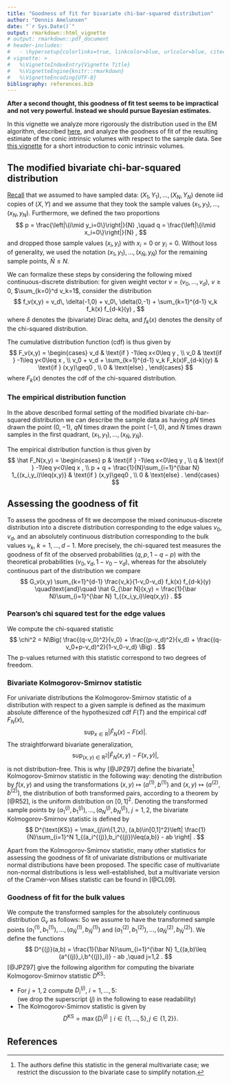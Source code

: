 ```yaml
---
title: "Goodness of fit for bivariate chi-bar-squared distribution"
author: "Dennis Amelunxen"
date: "`r Sys.Date()`"
output: rmarkdown::html_vignette
# output: rmarkdown::pdf_document
# header-includes:
#   - \hypersetup{colorlinks=true, linkcolor=blue, urlcolor=blue, citecolor=blue}
# vignette: >
#   %\VignetteIndexEntry{Vignette Title}
#   %\VignetteEngine{knitr::rmarkdown}
#   %\VignetteEncoding{UTF-8}
bibliography: references.bib
---
```


**After a second thought, this goodness of fit test seems to be impractical and not very powerful. Instead we should pursue Bayesian estimates.**

In this vignette we analyze more rigorously the distribution used in the EM algorithm, described [here](estim-conic-intrinsic-volumes-with-EM.html), and analyze the goodness of fit of the resulting estimate of the conic intrinsic volumes with respect to the sample data. See [this vignette](conic-intrinsic-volumes.html) for a short introduction to conic intrinsic volumes.

## The modified bivariate chi-bar-squared distribution {#mod_bivchibarsq}

[Recall](estim-conic-intrinsic-volumes-with-EM.html#setup) that we assumed to have sampled data: $(X_1,Y_1),\ldots,(X_N,Y_N)$ denote iid copies of $(X,Y)$ and we assume that they took the sample values $(x_1,y_1),\ldots,(x_N,y_N)$. Furthermore, we defined the two proportions
$$ p = \frac{\left|\{i\mid y_i=0\}\right|}{N} ,\quad q = \frac{\left|\{i\mid x_i=0\}\right|}{N} , $$
and dropped those sample values $(x_i,y_i)$ with $x_i=0$ or $y_i=0$. Without loss of generality, we used the notation $(x_1,y_1),\ldots,(x_{\bar N},y_{\bar N})$ for the remaining sample points, $\bar N\leq N$.

We can formalize these steps by considering the following mixed continuous-discrete distribution: for given weight vector $v=(v_0,\ldots,v_d)$, $v\geq0$, $\sum_{k=0}^d v_k=1$, consider the distribution
$$ f_v(x,y) = v_d\, \delta(-1,0) + v_0\, \delta(0,-1) + \sum_{k=1}^{d-1} v_k f_k(x) f_{d-k}(y) , $$
where $\delta$ denotes the (bivariate) Dirac delta, and $f_k(x)$ denotes the density of the chi-squared distribution.

The cumulative distribution function (cdf) is thus given by
$$ F_v(x,y) = \begin{cases}
      v_d & \text{if } -1\leq x<0\leq y ,
   \\ v_0 & \text{if } -1\leq y<0\leq x ,
   \\ v_0 + v_d + \sum_{k=1}^{d-1} v_k F_k(x)F_{d-k}(y) & \text{if } (x,y)\geq0 ,
   \\ 0 & \text{else} ,
   \end{cases} $$
where $F_k(x)$ denotes the cdf of the chi-squared distribution.

### The empirical distribution function

In the above described formal setting of the modified bivariate chi-bar-squared distribution we can describe the sample data as having $pN$ times drawn the point $(0,-1)$, $qN$ times drawn the point $(-1, 0)$, and $\bar N$ times drawn samples in the first quadrant, $(x_1,y_1),\ldots,(x_{\bar N},y_{\bar N})$.

The empirical distribution function is thus given by
$$ \hat F_N(x,y) = \begin{cases}
      p & \text{if } -1\leq x<0\leq y ,
   \\ q & \text{if } -1\leq y<0\leq x ,
   \\ p + q + \frac{1}{N}\sum_{i=1}^{\bar N} 1_{(x_i,y_i)\leq(x,y)} & \text{if } (x,y)\geq0 ,
   \\ 0 & \text{else} .
   \end{cases} $$

## Assessing the goodness of fit

To assess the goodness of fit we decompose the mixed coninuous-discrete distribution into a discrete distribution corresponding to the edge values $v_0, v_d$, and an absolutely continuous distribution corresponding to the bulk values $v_k$, $k=1,\ldots,d-1$. More precisely, the chi-squared test measures the goodness of fit of the observed probabilities $(q,p,1-q-p)$ with the theoretical probabilities $(v_0,v_d,1-v_0-v_d)$, whereas for the absolutely continuous part of the distribution we compare
$$ G_v(x,y) \sum_{k=1}^{d-1} \frac{v_k}{1-v_0-v_d} f_k(x) f_{d-k}(y) \quad\text{and}\quad \hat G_{\bar N}(x,y) = \frac{1}{\bar N}\sum_{i=1}^{\bar N} 1_{(x_i,y_i)\leq(x,y)} . $$

### Pearson's chi squared test for the edge values

We compute the chi-squared statistic
$$ \chi^2 = N\Big( \frac{(q-v_0)^2}{v_0} + \frac{(p-v_d)^2}{v_d} + \frac{(q-v_0+p-v_d)^2}{1-v_0-v_d} \Big) . $$
The p-values returned with this statistic correspond to two degrees of freedom.

### Bivariate Kolmogorov-Smirnov statistic

For univariate distributions the Kolmogorov-Smirnov statistic of a distribution with respect to a given sample is defined as the maximum absolute difference of the hypothesized cdf $F(T)$ and the empirical cdf $F_N(x)$,
$$ \sup_{x\in \text{R}} \left|\hat F_N(x)-F(x)\right| . $$
The straightforward bivariate generalization,
$$ \sup_{(x,y)\in \text{R}^2} \left|\hat F_N(x,y)-F(x,y)\right| , $$
is not distribution-free. This is why [@JPZ97] define the bivariate^[The authors define this statistic in the general multivariate case; we restrict the discussion to the bivariate case to simplify notation.] Kolmogorov-Smirnov statistic in the following way: denoting the distribution by $f(x,y)$ and using the transformations $(x,y)\mapsto(a^{(1)},b^{(1)})$ and $(x,y)\mapsto(a^{(2)},b^{(2)})$,
\begin{align*}
   a^{(1)} & = \int_{-\infty}^x\int_{-\infty}^\infty f(s,t)\,dt\,ds , & b^{(1)} & = \frac{\int_{-\infty}^y f(x,t)\,dt}{\int_{-\infty}^\infty f(x,t)\,dt}
\\[1mm] a^{(2)} & = \int_{-\infty}^y\int_{-\infty}^\infty f(s,t)\,ds\,dt , & b^{(2)} & = \frac{\int_{-\infty}^x f(s,y)\,ds}{\int_{-\infty}^\infty f(s,y)\,ds}
\end{align*}
the distribution of both transformed pairs, according to a theorem by [@R52], is the uniform distribution on $[0,1]^2$. Denoting the transformed sample points by $(a^{(j)}_1,b^{(j)}_1),\ldots,(a^{(j)}_N,b^{(j)}_N)$, $j=1,2$, the bivariate Kolmogorov-Smirnov statistic is defined by
$$ D^{\text{KS}} = \max_{j\in\{1,2\}, (a,b)\in[0,1]^2}\left| \frac{1}{N}\sum_{i=1}^N 1_{(a_i^{(j)},b_i^{(j)})\leq(a,b)} - ab \right| . $$

Apart from the Kolmogorov-Smirnov statistic, many other statistics for assessing the goodness of fit of univariate distributions or multivariate normal distributions have been proposed. The specific case of multivariate non-normal distributions is less well-established, but a multivariate version of the Cram&eacute;r-von Mises statistic can be found in [@CL09].

### Goodness of fit for the bulk values

We compute the transformed samples for the absolutely continuous distribution $G_v$ as follows:
\begin{align*}
   a^{(1)} & = \sum_{k=1}^{d-1} \frac{v_k}{1-v_0-v_d} F_k(x) ,
 & b^{(1)} & = \frac{\sum_{k=1}^{d-1} v_k f_k(x)F_{d-k}(y)}{\sum_{k=1}^{d-1} v_kf_k(x)} ,
\\ a^{(2)} & = \sum_{k=1}^{d-1} \frac{v_k}{1-v_0-v_d} F_{d-k}(y) ,
 & b^{(2)} & = \frac{\sum_{k=1}^{d-1} v_k F_k(x)f_{d-k}(y)}{\sum_{k=1}^{d-1} v_k f_{d-k}(y)} .
\end{align*}
So we assume to have the transformed sample points $\big(a^{(1)}_1, b^{(1)}_1\big),\ldots,\big(a^{(1)}_{\bar N}, b^{(1)}_{\bar N}\big)$ and $\big(a^{(2)}_1, b^{(2)}_1\big),\ldots,\big(a^{(2)}_{\bar N}, b^{(2)}_{\bar N}\big)$. We define the functions
$$ D^{(j)}(a,b) = \frac{1}{\bar N}\sum_{i=1}^{\bar N} 1_{(a,b)\leq (a^{(j)}_i,b^{(j)}_i)} - ab ,\quad j=1,2 . $$
[@JPZ97] give the following algorithm for computing the bivariate Kolmogorov-Smirnov statistic $D^{\text{KS}}$:

* For $j=1,2$ compute $D_i^{(j)}$, $i=1,\ldots,5$:  
(we drop the superscript $(j)$ in the following to ease readability)
\begin{align*}
   D_1 & = \max\{D(a_i,b_i)\mid 1\leq i\leq \bar N\} ,
\\ D_2 & = \max\{D(a_\ell,b_i)\mid 1\leq i,\ell\leq \bar N, a_\ell>a_i, b_\ell<b_i \} ,
\\ D_3 & = \tfrac{2}{\bar N} - \min\{D(a_\ell,b_i)\mid 1\leq i,\ell\leq \bar N, a_\ell>a_i, b_\ell<b_i \} ,
\\ D_4 & = \tfrac{1}{\bar N} - \min\{D(1,b_i)\mid 1\leq i\leq \bar N \} ,
\\ D_5 & = \tfrac{1}{\bar N} - \min\{D(a_i,1)\mid 1\leq i\leq \bar N \} .
\end{align*}
* The Kolmogorov-Smirnov statistic is given by
$$ D^{\text{KS}} = \max\big\{ D^{(j)}_i\mid i\in\{1,\ldots,5\}, j\in\{1,2\}\big\} . $$

## References















